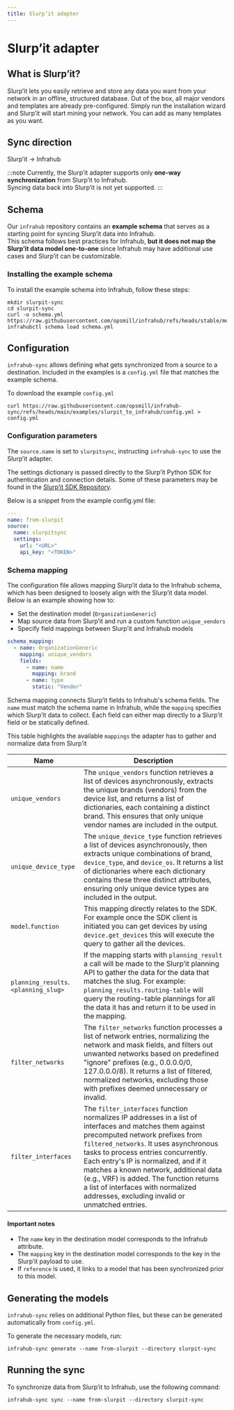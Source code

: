 ```yaml
---
title: Slurp’it adapter
---
```


# Slurp’it adapter

## What is Slurp’it?

Slurp’it lets you easily retrieve and store any data you want from your network in an offline, structured database. Out of the box, all major vendors and templates are already pre-configured. Simply run the installation wizard and Slurp’it will start mining your network. You can add as many templates as you want.

## Sync direction

Slurp’it → Infrahub

:::note
Currently, the Slurp’it adapter supports only **one-way synchronization** from Slurp’it to Infrahub.  
Syncing data back into Slurp’it is not yet supported.
:::

## Schema

Our `infrahub` repository contains an **example schema** that serves as a starting point for syncing Slurp’it data into Infrahub.  
This schema follows best practices for Infrahub, **but it does not map the Slurp’it data model one-to-one** since Infrahub may have additional use cases and Slurp’it can be customizable.

<ReferenceLink title="Schema" url="https://raw.githubusercontent.com/opsmill/infrahub/refs/heads/stable/models/examples/slurpit/slurpit.yml" openInNewTab />

### Installing the example schema

To install the example schema into Infrahub, follow these steps:

```shell
mkdir slurpit-sync
cd slurpit-sync
curl -o schema.yml https://raw.githubusercontent.com/opsmill/infrahub/refs/heads/stable/models/examples/slurpit/slurpit.yml
infrahubctl schema load schema.yml
```

## Configuration

`infrahub-sync` allows defining what gets synchronized from a source to a destination. Included in the examples is a `config.yml` file that matches the example schema.

<ReferenceLink title="config.yml" url="https://raw.githubusercontent.com/opsmill/infrahub-sync/refs/heads/main/examples/slurpit_to_infrahub/config.yml" openInNewTab />

To download the example `config.yml`

```shell
curl https://raw.githubusercontent.com/opsmill/infrahub-sync/refs/heads/main/examples/slurpit_to_infrahub/config.yml > config.yml
```

### Configuration parameters

The `source.name` is set to `slurpitsync`, instructing `infrahub-sync` to use the Slurp’it adapter.

The settings dictionary is passed directly to the Slurp’it Python SDK for authentication and connection details.
Some of these parameters may be found in the [Slurp’it SDK Repository](https://gitlab.com/slurpit.io/slurpit_sdk).

Below is a snippet from the example config.yml file:

```yaml
---
name: from-slurpit
source:
  name: slurpitsync
  settings:
    url: "<URL>"
    api_key: "<TOKEN>"
```

### Schema mapping

The configuration file allows mapping Slurp’it data to the Infrahub schema, which has been designed to loosely align with the Slurp’it data model.
Below is an example showing how to:

- Set the destination model (`OrganizationGeneric`)
- Map source data from Slurp’it and run a custom function `unique_vendors`
- Specify field mappings between Slurp’it and Infrahub models

```yaml
schema_mapping:
  - name: OrganizationGeneric
    mapping: unique_vendors
    fields:
      - name: name
        mapping: brand
      - name: type
        static: "Vendor"
```

Schema mapping connects Slurp’it fields to Infrahub's schema fields. The `name` must match the schema name in Infrahub, while the `mapping` specifies which Slurp’it data to collect. Each field can either map directly to a Slurp’it field or be statically defined.

This table highlights the available `mappings` the adapter has to gather and normalize data from Slurp’it

| Name | Description |
| --- | --- |
| `unique_vendors` | The `unique_vendors` function retrieves a list of devices asynchronously, extracts the unique brands (vendors) from the device list, and returns a list of dictionaries, each containing a distinct brand. This ensures that only unique vendor names are included in the output. |
| `unique_device_type` | The `unique_device_type` function retrieves a list of devices asynchronously, then extracts unique combinations of brand, `device_type`, and `device_os`. It returns a list of dictionaries where each dictionary contains these three distinct attributes, ensuring only unique device types are included in the output. |
| `model`.`function` | This mapping directly relates to the SDK. For example once the SDK client is initiated you can get devices by using `device.get_devices` this will execute the query to gather all the devices.   |
| `planning_results`.`<planning_slug>` | If the mapping starts with `planning_result` a call will be made to the Slurp’it planning API to gather the data for the data that matches the slug. For example: `planning_results.routing-table` will query the routing-table plannings for all the data it has and return it to be used in the mapping.  |
| `filter_networks` | The `filter_networks` function processes a list of network entries, normalizing the network and mask fields, and filters out unwanted networks based on predefined "ignore" prefixes (e.g., 0.0.0.0/0, 127.0.0.0/8). It returns a list of filtered, normalized networks, excluding those with prefixes deemed unnecessary or invalid. |
| `filter_interfaces` | The `filter_interfaces` function normalizes IP addresses in a list of interfaces and matches them against precomputed network prefixes from `filtered_networks`. It uses asynchronous tasks to process entries concurrently. Each entry's IP is normalized, and if it matches a known network, additional data (e.g., VRF) is added. The function returns a list of interfaces with normalized addresses, excluding invalid or unmatched entries. |

#### Important notes

- The `name` key in the destination model corresponds to the Infrahub attribute.
- The `mapping` key in the destination model corresponds to the key in the Slurp’it payload to use.
- If `reference` is used, it links to a model that has been synchronized prior to this model.

## Generating the models

`infrahub-sync` relies on additional Python files, but these can be generated automatically from `config.yml`.

To generate the necessary models, run:

```shell
infrahub-sync generate --name from-slurpit --directory slurpit-sync
```

## Running the sync

To synchronize data from Slurp’it to Infrahub, use the following command:

```shell
infrahub-sync sync --name from-slurpit --directory slurpit-sync
```
